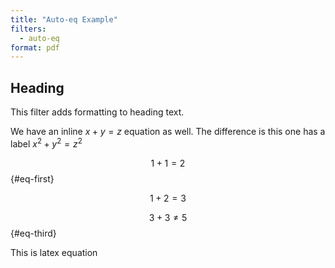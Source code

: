 ```yaml
---
title: "Auto-eq Example"
filters:
  - auto-eq
format: pdf
---
```


## Heading

This filter adds formatting to heading text.

We have an inline $x + y = z$ equation as well. The difference is this one has a label $x^2 +y^2 = z^2$

$$
1 + 1 = 2
$$ {#eq-first}

$$
1 + 2 = 3
$$

$$
3+3 \not= 5
$$ {#eq-third}

This is latex equation

\begin{equation}
4-1 = 3
\end{equation}